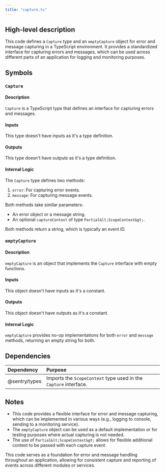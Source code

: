 ```yaml
---
title: "capture.ts"
---
```


## High-level description
This code defines a `Capture` type and an `emptyCapture` object for error and message capturing in a TypeScript environment. It provides a standardized interface for capturing errors and messages, which can be used across different parts of an application for logging and monitoring purposes.

## Symbols

### `Capture`
#### Description
`Capture` is a TypeScript type that defines an interface for capturing errors and messages.

#### Inputs
This type doesn't have inputs as it's a type definition.

#### Outputs
This type doesn't have outputs as it's a type definition.

#### Internal Logic
The `Capture` type defines two methods:
1. `error`: For capturing error events.
2. `message`: For capturing message events.

Both methods take similar parameters:
- An error object or a message string.
- An optional `captureContext` of type `Partial&lt;ScopeContext&gt;`.

Both methods return a string, which is typically an event ID.

### `emptyCapture`
#### Description
`emptyCapture` is an object that implements the `Capture` interface with empty functions.

#### Inputs
This object doesn't have inputs as it's a constant.

#### Outputs
This object doesn't have outputs as it's a constant.

#### Internal Logic
`emptyCapture` provides no-op implementations for both `error` and `message` methods, returning an empty string for both.

## Dependencies
| Dependency | Purpose |
|:-----------|:--------|
| @sentry/types | Imports the `ScopeContext` type used in the `Capture` interface. |

## Notes
- This code provides a flexible interface for error and message capturing, which can be implemented in various ways (e.g., logging to console, sending to a monitoring service).
- The `emptyCapture` object can be used as a default implementation or for testing purposes where actual capturing is not needed.
- The use of `Partial&lt;ScopeContext&gt;` allows for flexible additional context to be passed with each capture event.

This code serves as a foundation for error and message handling throughout an application, allowing for consistent capture and reporting of events across different modules or services.